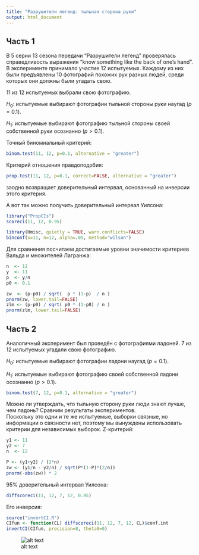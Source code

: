 ```yaml
---
title: "Разрушители легенд: тыльная сторона руки"
output: html_document
---
```

## Часть 1
В 5 серии 13 сезона передачи "Разрушители легенд" проверялась справедливость выражения "know something like the back of one's hand". 
В эксперименте принимало участие 12 испытуемых. Каждому из них были предъявлены 10 фотографий похожих рук разных людей, среди которых они должны были угадать свою.

11 из 12 испытуемых выбрали свою фотографию.

$H_0$: испытуемые выбирают фотографии тыльной стороны руки наугад ($p=0.1$).

$H_1$: испытуемые выбирают фотографию тыльной стороны своей собственной руки осознанно ($p>0.1$).

Точный биномиальный критерий:
```r
binom.test(11, 12, p=0.1, alternative = "greater")
```

Критерий отношения правдоподобия:
```r
prop.test(11, 12, p=0.1, correct=FALSE, alternative = "greater") 
```
заодно возвращает доверительный интервал, основанный на инверсии этого критерия.

А вот так можно получить доверительный интервал Уилсона:
```r
library("PropCIs")
scoreci(11, 12, 0.95)

library(Hmisc, quietly = TRUE, warn.conflicts=FALSE) 
binconf(x=11, n=12, alpha=.05, method="wilson")
```

Для сравнения посчитаем достигаемые уровни значимости критериев Вальда и множителей Лагранжа:
```r
n  <- 12
y  <- 11
p  <- y/n
p0 <- 0.1

zw  <- (p-p0) / sqrt(  p * (1-p)  / n )
pnorm(zw, lower.tail=FALSE)
zlm <- (p-p0) / sqrt( p0 * (1-p0) / n )
pnorm(zlm, lower.tail=FALSE)
```

## Часть 2

Аналогичный эксперимент был проведён с фотографиями ладоней. 7 из 12 испытуемых угадали свою фотографию. 

$H_0$: испытуемые выбирают фотографии ладони наугад ($p=0.1$).

$H_1$: испытуемые выбирают фотографию своей собственной ладони осознанно ($p>0.1$).
```r
binom.test(7, 12, p=0.1, alternative = "greater")
```

Можно ли утверждать, что тыльную сторону руки люди знают лучше, чем ладонь?
Сравним результаты экспериментов.  
Поскольку это одни и те же испытуемые, выборки связные, но информации о связности нет, поэтому мы вынуждены использовать критерии для независимых выборок. 
Z-критерий:
```r
y1 <- 11
y2 <- 7
n  <- 12

P <- (y1+y2) / (2*n)
zw <- (y1/n - y2/n) / sqrt(P*(1-P)*(2/n))
pnorm(-abs(zw)) * 2
```
95% доверительный интервал Уилсона:
```r
diffscoreci(11, 12, 7, 12, 0.95)
```
Его инверсия:
```r
source("invertCI.R")
CIfun <- function(CL) diffscoreci(11, 12, 7, 12, CL)$conf.int
invertCI(CIfun, precision=8, theta0=0)
```

![alt text](http://www.quickmeme.com/img/2b/2bb8924e36c0258875e3756c3695de1f17b5eaa124b5ccd24cb778c8cc511364.jpg)
